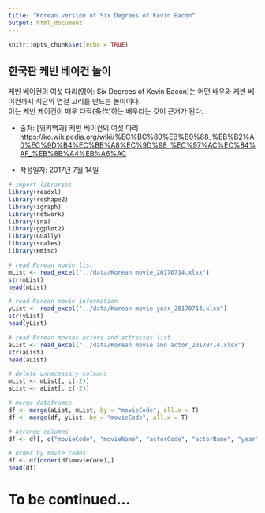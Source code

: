 ```yaml
---
title: "Korean version of Six Degrees of Kevin Bacon"
output: html_document
---
```


```r
knitr::opts_chunk$set(echo = TRUE)
```

## 한국판 케빈 베이컨 놀이

케빈 베이컨의 여섯 다리(영어: Six Degrees of Kevin Bacon)는 어떤 배우와 케빈 베이컨까지 최단의 연결 고리를 만드는 놀이이다.  
이는 케빈 케이컨이 매우 다작(多作)하는 배우라는 것이 근거가 된다.

* 출처: [위키백과] 케빈 베이컨의 여섯 다리 <https://ko.wikipedia.org/wiki/%EC%BC%80%EB%B9%88_%EB%B2%A0%EC%9D%B4%EC%BB%A8%EC%9D%98_%EC%97%AC%EC%84%AF_%EB%8B%A4%EB%A6%AC>

* 작성일자: 2017년 7월 14일


```r
# import libraries
library(readxl)
library(reshape2)
library(igraph)
library(network)
library(sna)
library(ggplot2)
library(GGally)
library(scales)
library(Hmisc)
```


```r
# read Korean movie list
mList <- read_excel("../data/Korean movie_20170714.xlsx")
str(mList)
head(mList)
```


```r
# read Korean movie information
yList <- read_excel("../data/Korean movie year_20170714.xlsx")
str(yList)
head(yList)
```


```r
# read Korean movies actors and actresses list
aList <- read_excel("../data/Korean movie and actor_20170714.xlsx")
str(aList)
head(aList)
```

```r
# delete unnecessary columns
mList <- mList[, c(-2)]
aList <- aList[, c(-2)]
```

```r
# merge dataframes
df <- merge(aList, mList, by = "movieCode", all.x = T)
df <- merge(df, yList, by = "movieCode", all.x = T)

# arrange columns
df <- df[, c("movieCode", "movieName", "actorCode", "actorName", "year")]
```

```r
# order by movie codes
df <- df[order(df$movieCode),]
head(df)
```


# To be continued...
